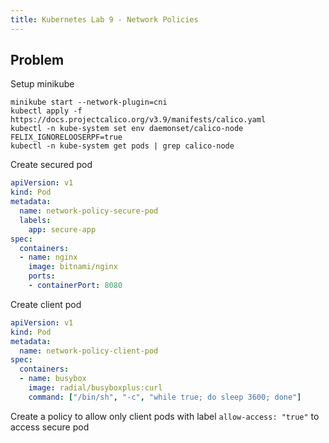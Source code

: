 ```yaml
---
title: Kubernetes Lab 9 - Network Policies
---
```


## Problem

Setup minikube

```
minikube start --network-plugin=cni
kubectl apply -f https://docs.projectcalico.org/v3.9/manifests/calico.yaml
kubectl -n kube-system set env daemonset/calico-node FELIX_IGNORELOOSERPF=true
kubectl -n kube-system get pods | grep calico-node
```

Create secured pod
```yaml
apiVersion: v1
kind: Pod
metadata:
  name: network-policy-secure-pod
  labels:
    app: secure-app
spec:
  containers:
  - name: nginx
    image: bitnami/nginx
    ports:
    - containerPort: 8080
```

Create client pod
```yaml
apiVersion: v1
kind: Pod
metadata:
  name: network-policy-client-pod
spec:
  containers:
  - name: busybox
    image: radial/busyboxplus:curl
    command: ["/bin/sh", "-c", "while true; do sleep 3600; done"]
```

Create a policy to allow only client pods with label `allow-access: "true"` to access secure pod
 